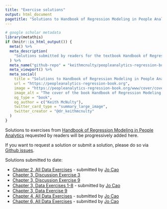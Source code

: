```yaml
---
title: "Exercise solutions"
output: html_document
pagetitle: "Solutions to Handbook of Regression Modeling in People Analytics by Keith McNulty"
---
```


```r
# google scholar metadata
library(metathis)
if (knitr::is_html_output()) {
  meta() %>%
  meta_description(
    "Solutions submitted by readers for the textbook Handbook of Regression Modeling in People Analytics by Keith McNulty"
  ) %>% 
  meta_name("github-repo" = "keithmcnulty/peopleanalytics-regression-book") %>% 
  meta_viewport() %>% 
  meta_social(
    title = "Solutions to Handbook of Regression Modeling in People Analytics by Keith McNulty",
    url = "https://peopleanalytics-regression-book.org",
    image = "https://peopleanalytics-regression-book.org/www/cover/coverpage-og.png",
    image_alt = "The cover of the book Handbook of Regression Modeling in People Analytics",
    og_type = "book",
    og_author = c("Keith McNulty"),
    twitter_card_type = "summary_large_image",
    twitter_creator = "@dr_keithmcnulty"
  )
}
```

Solutions to exercises from [Handbook of Regression Modeling in People Analytics](https://peopleanalytics-regression-book.org) requested by readers will be progressively added here.

If you want to request a solution or submit a solution, please do so via [Github issues](https://github.com/keithmcnulty/peopleanalytics-regression-book/issues).

Solutions submitted to date:

* [Chapter 2, All Data Exercises](https://github.com/keithmcnulty/peopleanalytics-regression-book/files/7964735/Chapter.2.pdf) - submitted by [Jo Cao](https://www.linkedin.com/in/joanne-cao/)
* [Chapter 3, Discussion Exercise 3](c3_de3.html)
* [Chapter 3, Discussion Exercise 9](c3_de9.html)
* [Chapter 3, Data Exercises 1-8](https://github.com/keithmcnulty/peopleanalytics-regression-book/files/8018815/Chapter.3.1-8.pdf) - submitted by [Jo Cao](https://www.linkedin.com/in/joanne-cao/)
* [Chapter 3, Data Exercise 9](c3_e9.html)
* [Chapter 4, All Data Exercises](https://github.com/keithmcnulty/peopleanalytics-regression-book/files/8056540/Chapter.4.pdf) - submitted by [Jo Cao](https://www.linkedin.com/in/joanne-cao/)
* [Chapter 6, All Data Exercises](https://github.com/keithmcnulty/peopleanalytics-regression-book/files/8354545/Chapter.6.pdf) - submitted by [Jo Cao](https://www.linkedin.com/in/joanne-cao/)


